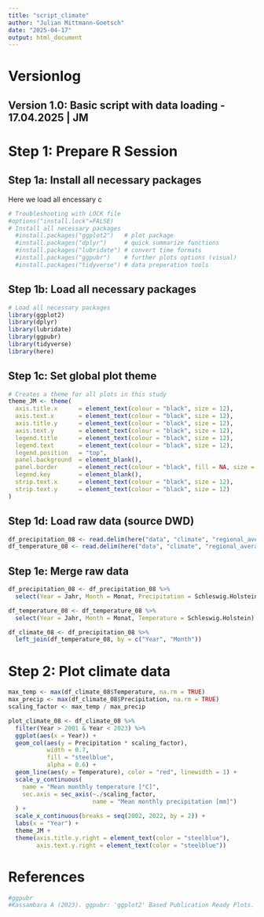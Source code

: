 ```yaml
---
title: "script_climate"
author: "Julian Mittmann-Goetsch"
date: "2025-04-17"
output: html_document
---
```


# Versionlog
## Version 1.0: Basic script with data loading - 17.04.2025 | JM

# Step 1: Prepare R Session
## Step 1a: Install all necessary packages
Here we load all encessary c
```r
# Troubleshooting with LOCK file
#options("install.lock"=FALSE)  
# Install all necessary packages
  #install.packages("ggplot2")   # plot package
  #install.packages("dplyr")     # quick summarize functions
  #install.packages("lubridate") # convert time formats
  #install.packages("ggpubr")    # further plots options (visual)
  #install.packages("tidyverse") # data preperation tools
```

## Step 1b: Load all necessary packages
```r
# Load all necessary packages  
library(ggplot2)
library(dplyr)
library(lubridate)
library(ggpubr)
library(tidyverse)
library(here)
```

## Step 1c: Set global plot theme
```r
# Creates a theme for all plots in this study 
theme_JM <- theme(
  axis.title.x      = element_text(colour = "black", size = 12),
  axis.text.x       = element_text(colour = "black", size = 12), 
  axis.title.y      = element_text(colour = "black", size = 12),
  axis.text.y       = element_text(colour = "black", size = 12), 
  legend.title      = element_text(colour = "black", size = 12),
  legend.text       = element_text(colour = "black", size = 12), 
  legend.position   = "top",
  panel.background  = element_blank(), 
  panel.border      = element_rect(colour = "black", fill = NA, size = 1.2),
  legend.key        = element_blank(),
  strip.text.x      = element_text(colour = "black", size = 12),
  strip.text.y      = element_text(colour = "black", size = 12)
)
```

## Step 1d: Load raw data (source DWD)
```r
df_precipitation_08 <- read.delim(here("data", "climate", "regional_averages_rr_08.txt"), dec = ".", sep = ";", skip = 1)
df_temperature_08 <- read.delim(here("data", "climate", "regional_averages_tm_08.txt"), dec = ".", sep = ";", skip = 1)
```

## Step 1e: Merge raw data
```r
df_precipitation_08 <- df_precipitation_08 %>%
  select(Year = Jahr, Month = Monat, Precipitation = Schleswig.Holstein)

df_temperature_08 <- df_temperature_08 %>%
  select(Year = Jahr, Month = Monat, Temperature = Schleswig.Holstein)

df_climate_08 <- df_precipitation_08 %>%
  left_join(df_temperature_08, by = c("Year", "Month"))
```

# Step 2: Plot climate data
```r
max_temp <- max(df_climate_08$Temperature, na.rm = TRUE)
max_precip <- max(df_climate_08$Precipitation, na.rm = TRUE)
scaling_factor <- max_temp / max_precip

plot_climate_08 <- df_climate_08 %>%
  filter(Year > 2001 & Year < 2023) %>%
  ggplot(aes(x = Year)) +
  geom_col(aes(y = Precipitation * scaling_factor), 
           width = 0.7, 
           fill = "steelblue",
           alpha = 0.6) +
  geom_line(aes(y = Temperature), color = "red", linewidth = 1) +
  scale_y_continuous(
    name = "Mean monthly temperature [°C]",
    sec.axis = sec_axis(~./scaling_factor, 
                        name = "Mean monthly precipitation [mm]")
  ) +
  scale_x_continuous(breaks = seq(2002, 2022, by = 2)) +
  labs(x = "Year") +
  theme_JM +
  theme(axis.title.y.right = element_text(color = "steelblue"),
        axis.text.y.right = element_text(color = "steelblue"))
```


# References
```r
#ggpubr
#Kassambara A (2023). ggpubr: 'ggplot2' Based Publication Ready Plots. R package version 0.6.0, https://rpkgs.datanovia.com/ggpubr/.
```
